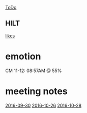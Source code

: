 [[ToDo]]

== HILT ==
[[likes]]
= emotion = 

CM 11-12: 08:57AM @ 55% 


= meeting notes =
[[2016-09-30]]
[[2016-10-26]]
[[2016-10-28]]

